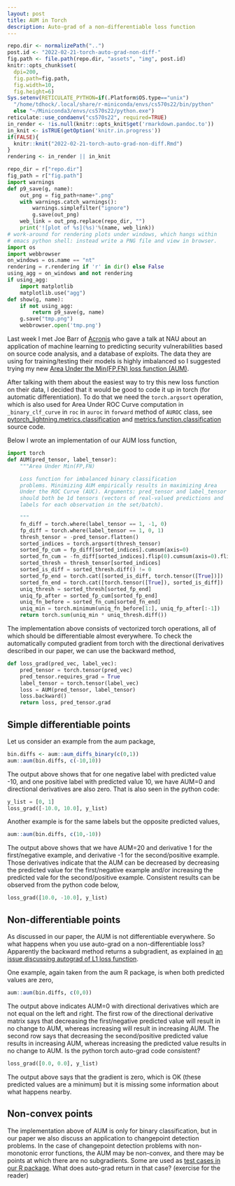 ```yaml
---
layout: post
title: AUM in Torch
description: Auto-grad of a non-differentiable loss function
---
```


```r
repo.dir <- normalizePath("..")
post.id <- "2022-02-21-torch-auto-grad-non-diff-"
fig.path <- file.path(repo.dir, "assets", "img", post.id)
knitr::opts_chunk$set(
  dpi=200,
  fig.path=fig.path,
  fig.width=10,
  fig.height=6)
Sys.setenv(RETICULATE_PYTHON=if(.Platform$OS.type=="unix")
  "/home/tdhock/.local/share/r-miniconda/envs/cs570s22/bin/python"
  else "~/Miniconda3/envs/cs570s22/python.exe")
reticulate::use_condaenv("cs570s22", required=TRUE)
in_render <- !is.null(knitr::opts_knit$get('rmarkdown.pandoc.to'))
in_knit <- isTRUE(getOption('knitr.in.progress'))
if(FALSE){
  knitr::knit("2022-02-21-torch-auto-grad-non-diff.Rmd")
}
rendering <- in_render || in_knit
```

```python
repo_dir = r["repo.dir"]
fig_path = r["fig.path"]
import warnings
def p9_save(g, name):
    out_png = fig_path+name+".png"
    with warnings.catch_warnings():
        warnings.simplefilter("ignore")
        g.save(out_png)
    web_link = out_png.replace(repo_dir, "")
    print('![plot of %s](%s)'%(name, web_link))
# work-around for rendering plots under windows, which hangs within
# emacs python shell: instead write a PNG file and view in browser.
import os
import webbrowser
on_windows = os.name == "nt"
rendering = r.rendering if 'r' in dir() else False
using_agg = on_windows and not rendering
if using_agg:
    import matplotlib
    matplotlib.use("agg")
def show(g, name):
    if not using_agg:
        return p9_save(g, name)
    g.save("tmp.png")
    webbrowser.open('tmp.png')
```

Last week I met Joe Barr of [Acronis](https://acronisscs.com/) who
gave a talk at NAU about an application of machine learning to
predicting security vulnerabilities based on source code analysis, and
a database of exploits. The data they are using for training/testing
their models is highly imbalanced so I suggested trying my new [Area
Under the Min(FP,FN) loss function (AUM)](https://arxiv.org/abs/2107.01285).

After talking with them about the easiest way to try this new loss
function on their data, I decided that it would be good to code it up
in torch (for automatic differentiation). To do that we need the
`torch.argsort` operation, which is also used for Area Under ROC Curve
computation in `_binary_clf_curve` in `roc` in `auroc` in `forward`
method of `AUROC` class, see
[pytorch_lightning.metrics.classification](https://github.com/PyTorchLightning/PyTorch-Lightning/blob/0.8.5/pytorch_lightning/metrics/classification.py)
and
[metrics.function.classification](https://github.com/PyTorchLightning/pytorch-lightning/blob/92d6abcbb9e73645fff0bba2914f7a7e0e748a91/pytorch_lightning/metrics/functional/classification.py)
source code.

Below I wrote an implementation of our AUM loss function, 

```python
import torch
def AUM(pred_tensor, label_tensor):
    """Area Under Min(FP,FN)

    Loss function for imbalanced binary classification
    problems. Minimizing AUM empirically results in maximizing Area
    Under the ROC Curve (AUC). Arguments: pred_tensor and label_tensor
    should both be 1d tensors (vectors of real-valued predictions and
    labels for each observation in the set/batch).

    """
    fn_diff = torch.where(label_tensor == 1, -1, 0)
    fp_diff = torch.where(label_tensor == 1, 0, 1)
    thresh_tensor = -pred_tensor.flatten()
    sorted_indices = torch.argsort(thresh_tensor)
    sorted_fp_cum = fp_diff[sorted_indices].cumsum(axis=0)
    sorted_fn_cum = -fn_diff[sorted_indices].flip(0).cumsum(axis=0).flip(0)
    sorted_thresh = thresh_tensor[sorted_indices]
    sorted_is_diff = sorted_thresh.diff() != 0
    sorted_fp_end = torch.cat([sorted_is_diff, torch.tensor([True])])
    sorted_fn_end = torch.cat([torch.tensor([True]), sorted_is_diff])
    uniq_thresh = sorted_thresh[sorted_fp_end]
    uniq_fp_after = sorted_fp_cum[sorted_fp_end]
    uniq_fn_before = sorted_fn_cum[sorted_fn_end]
    uniq_min = torch.minimum(uniq_fn_before[1:], uniq_fp_after[:-1])
    return torch.sum(uniq_min * uniq_thresh.diff())
```

The implementation above consists of vectorized torch operations, all
of which should be differentiable almost everywhere. To check the
automatically computed gradient from torch with the directional
derivatives described in our paper, we can use the backward method,

```python
def loss_grad(pred_vec, label_vec):
    pred_tensor = torch.tensor(pred_vec)
    pred_tensor.requires_grad = True
    label_tensor = torch.tensor(label_vec)
    loss = AUM(pred_tensor, label_tensor)
    loss.backward()
    return loss, pred_tensor.grad
```

## Simple differentiable points

Let us consider an example from the aum package,

```r
bin.diffs <- aum::aum_diffs_binary(c(0,1))
aum::aum(bin.diffs, c(-10,10))
```

The output above shows that for one negative label with predicted
value -10, and one positive label with predicted value 10, we have
AUM=0 and directional derivatives are also zero. That is also seen in
the python code:

```python
y_list = [0, 1]
loss_grad([-10.0, 10.0], y_list)
```

Another example is for the same labels but the opposite predicted
values,

```r
aum::aum(bin.diffs, c(10,-10))
```

The output above shows that we have AUM=20 and derivative 1 for the
first/negative example, and derivative -1 for the second/positive
example. Those derivatives indicate that the AUM can be decreased by
decreasing the predicted value for the first/negative example and/or
increasing the predicted vale for the second/positive
example. Consistent results can be observed from the python code below,

```python
loss_grad([10.0, -10.0], y_list)
```

## Non-differentiable points

As discussed in our paper, the AUM is not differentiable everywhere.
So what happens when you use auto-grad on a non-differentiable loss?
Apparently the backward method returns a subgradient, as explained in
[an issue discussing autograd of L1 loss
function](https://github.com/pytorch/pytorch/issues/7172).

One example, again taken from the aum R package, is when both
predicted values are zero,

```r
aum::aum(bin.diffs, c(0,0))
```

The output above indicates AUM=0 with directional derivatives which
are not equal on the left and right. The first row of the directional
derivative matrix says that decreasing the first/negative predicted
value will result in no change to AUM, whereas increasing will result
in increasing AUM. The second row says that decreasing the
second/positive predicted value results in increasing AUM, whereas
increasing the predicted value results in no change to AUM. Is the
python torch auto-grad code consistent?

```python
loss_grad([0.0, 0.0], y_list)
```

The output above says that the gradient is zero, which is OK (these
predicted values are a minimum) but it is missing some information
about what happens nearby.

## Non-convex points

The implementation above of AUM is only for binary classification, but
in our paper we also discuss an application to changepoint detection
problems. In the case of changepoint detection problems with
non-monotonic error functions, the AUM may be non-convex, and there
may be points at which there are no subgradients. Some are used as
[test cases in our R package](https://github.com/tdhock/aum/blob/main/tests/testthat/test-CRAN.R).
What does auto-grad return in that case? (exercise for the reader)

